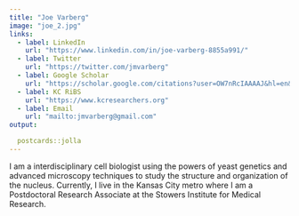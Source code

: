```yaml
---
title: "Joe Varberg"
image: "joe_2.jpg"
links:
  - label: LinkedIn
    url: "https://www.linkedin.com/in/joe-varberg-8855a991/"
  - label: Twitter
    url: "https://twitter.com/jmvarberg"
  - label: Google Scholar
    url: "https://scholar.google.com/citations?user=OW7nRcIAAAAJ&hl=en&authuser=1"
  - label: KC RiBS
    url: "https://www.kcresearchers.org"
  - label: Email
    url: "mailto:jmvarberg@gmail.com"
output:

  postcards::jolla
---
```

 
I am a interdisciplinary cell biologist using the powers of yeast genetics and advanced microscopy techniques to study the structure and organization of the nucleus. Currently, I live in the Kansas City metro where I am a Postdoctoral Research Associate at the Stowers Institute for Medical Research.